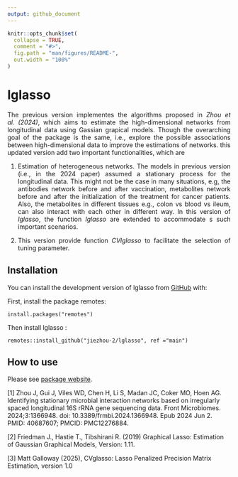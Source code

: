 ```yaml
---
output: github_document
---
```


<!-- README.md is generated from README.Rmd. Please edit that file -->

```r
knitr::opts_chunk$set(
  collapse = TRUE,
  comment = "#>",
  fig.path = "man/figures/README-",
  out.width = "100%"
)
```

# lglasso

<!-- badges: start -->
<!-- badges: end -->

<div style="text-align: justify"> 

The previous version implementes the algorithms proposed in *Zhou et al. (2024)*,  which aims to estimate the high-dimensional networks  from longitudinal data using Gassian grapical models. Though the overarching goal of the package is the same, i.e., explore the possible associations between high-dimensional data to  improve the estimations of networks. this updated version add two important  functionalities, which are

(1) Estimation of heterogeneous networks. The models in previous version (i.e., in the 2024 paper) assumed a stationary process for the longitudinal data. This might not be the case in many situations, e.g, the antibodies network before and after vaccination,  metabolites network before and after the initialization of the treatment for cancer patients. Also, the metabolites in different tissues e.g.,  colon vs blood vs ileum,  can also interact with each other in different way. In this version of *lglasso*, the function *lglasso* are extended to accommodate s such important scenarios.   


(2) This version provide function  *CVlglasso* to facilitate the selection of tuning parameter.  


</div>
## Installation

You can install the development version of lglasso from [GitHub](https://github.com/) with:

First, install the package remotes:

```
install.packages("remotes")
```

Then install lglasso :

```
remotes::install_github("jiezhou-2/lglasso", ref ="main") 
```



## How to use

 Please see [package website](https://jiezhou-2.github.io/lglasso/). 
 


[1] Zhou J, Gui J, Viles WD, Chen H, Li S, Madan JC, Coker MO, Hoen AG. Identifying stationary microbial interaction networks based on irregularly spaced longitudinal 16S rRNA gene sequencing data. Front Microbiomes. 2024;3:1366948. doi: 10.3389/frmbi.2024.1366948. Epub 2024 Jun 2. PMID: 40687607; PMCID: PMC12276884.

[2] Friedman J., Hastie T., Tibshirani R. (2019)  Graphical Lasso: Estimation of Gaussian Graphical Models, Version: 1.11.


[3] Matt Galloway (2025),  CVglasso: Lasso Penalized Precision Matrix Estimation, version 1.0
